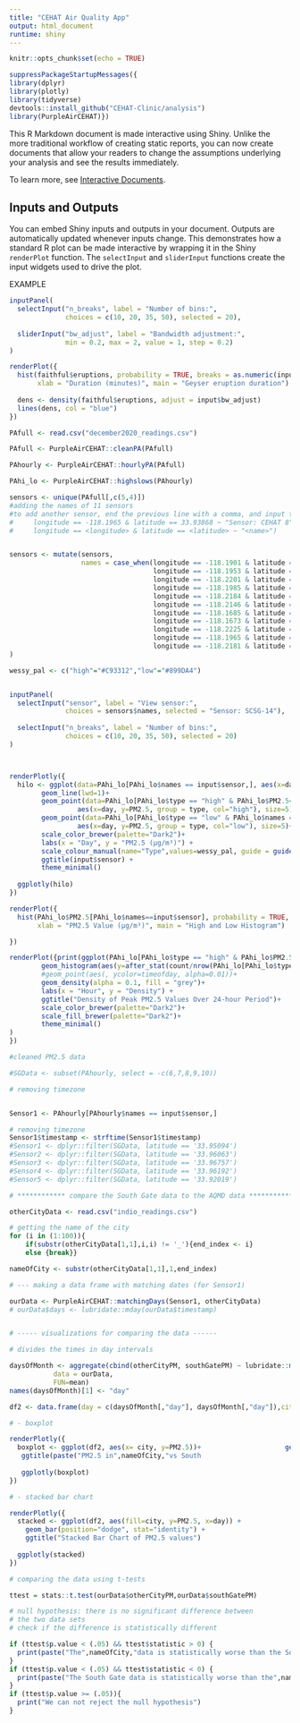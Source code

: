 ```yaml
---
title: "CEHAT Air Quality App"
output: html_document
runtime: shiny
---
```


```r
knitr::opts_chunk$set(echo = TRUE)

suppressPackageStartupMessages({
library(dplyr)
library(plotly)
library(tidyverse)
devtools::install_github("CEHAT-Clinic/analysis")
library(PurpleAirCEHAT)})

```

This R Markdown document is made interactive using Shiny. Unlike the more traditional workflow of creating static reports, you can now create documents that allow your readers to change the assumptions underlying your analysis and see the results immediately. 

To learn more, see [Interactive Documents](http://rmarkdown.rstudio.com/authoring_shiny.html).

## Inputs and Outputs

You can embed Shiny inputs and outputs in your document. Outputs are automatically updated whenever inputs change.  This demonstrates how a standard R plot can be made interactive by wrapping it in the Shiny `renderPlot` function. The `selectInput` and `sliderInput` functions create the input widgets used to drive the plot.

EXAMPLE

```r
inputPanel(
  selectInput("n_breaks", label = "Number of bins:",
              choices = c(10, 20, 35, 50), selected = 20),
  
  sliderInput("bw_adjust", label = "Bandwidth adjustment:",
              min = 0.2, max = 2, value = 1, step = 0.2)
)

renderPlot({
  hist(faithful$eruptions, probability = TRUE, breaks = as.numeric(input$n_breaks),
       xlab = "Duration (minutes)", main = "Geyser eruption duration")
  
  dens <- density(faithful$eruptions, adjust = input$bw_adjust)
  lines(dens, col = "blue")
})
```



```r

PAfull <- read.csv("december2020_readings.csv")

PAfull <- PurpleAirCEHAT::cleanPA(PAfull)

PAhourly <- PurpleAirCEHAT::hourlyPA(PAfull)

PAhi_lo <- PurpleAirCEHAT::highslows(PAhourly)

sensors <- unique(PAfull[,c(5,4)])
#adding the names of 11 sensors
#to add another sensor, end the previous line with a comma, and input the following info for the new sensor:
#     longitude == -118.1965 & latitude == 33.93868 ~ "Sensor: CEHAT 8",
#     longitude == <longitude> & latitude == <latitude> ~ "<name>")


sensors <- mutate(sensors,
                  names = case_when(longitude == -118.1901 & latitude == 33.94106 ~ "Sensor: SCSG-14",
                                    longitude == -118.1953 & latitude == 33.94354 ~ "Sensor: CEHAT 7-CD",
                                    longitude == -118.2201 & latitude == 33.94178 ~ "Sensor: CEHAT-01",
                                    longitude == -118.1985 & latitude == 33.96063 ~ "Sensor: CEHAT 5",
                                    longitude == -118.2184 & latitude == 33.96757 ~ "Sensor: CCA Mountainview and Olive",
                                    longitude == -118.2146 & latitude == 33.95058 ~ "Sensor: CEHAT-St. Helens-STEM",
                                    longitude == -118.1685 & latitude == 33.93553 ~ "Sensor: SCSG_15",
                                    longitude == -118.1673 & latitude == 33.92019 ~ "Sensor: SCSG_20",
                                    longitude == -118.2225 & latitude == 33.95094 ~ "Sensor: CEHAT 7-SE",
                                    longitude == -118.1965 & latitude == 33.93868 ~ "Sensor: CEHAT 8",
                                    longitude == -118.2181 & latitude == 33.96192 ~ "Sensor: CEHAT 3")
)

wessy_pal <- c("high"="#C93312","low"="#899DA4")


inputPanel(
  selectInput("sensor", label = "View sensor:",
              choices = sensors$names, selected = "Sensor: SCSG-14"),
  
  selectInput("n_breaks", label = "Number of bins:",
              choices = c(10, 20, 35, 50), selected = 20)
)



renderPlotly({
  hilo <- ggplot(data=PAhi_lo[PAhi_lo$names == input$sensor,], aes(x=day, y=PM2.5, group = day)) +
        geom_line(lwd=1)+
        geom_point(data=PAhi_lo[PAhi_lo$type == "high" & PAhi_lo$PM2.5<=300  & PAhi_lo$names == input$sensor, ], 
                 aes(x=day, y=PM2.5, group = type, col="high"), size=5)+
        geom_point(data=PAhi_lo[PAhi_lo$type == "low" & PAhi_lo$names == input$sensor, ], 
                 aes(x=day, y=PM2.5, group = type, col="low"), size=5)+
        scale_color_brewer(palette="Dark2")+
        labs(x = "Day", y = "PM2.5 (µg/m³)") +
        scale_colour_manual(name="Type",values=wessy_pal, guide = guide_legend(override.aes=aes(fill=NA)) ) +    scale_fill_manual(name="Type",values=wessy_pal) +
        ggtitle(input$sensor) +
        theme_minimal()
  
  ggplotly(hilo)
})

renderPlot({
  hist(PAhi_lo$PM2.5[PAhi_lo$names==input$sensor], probability = TRUE, breaks = as.numeric(input$n_breaks),
       xlab = "PM2.5 Value (µg/m³)", main = "High and Low Histogram")

})

```



```r



renderPlot({print(ggplot(PAhi_lo[PAhi_lo$type == "high" & PAhi_lo$PM2.5<=300,], aes(x=hour, group = timeofday))+
        geom_histogram(aes(y=after_stat(count/nrow(PAhi_lo[PAhi_lo$type == "high" & PAhi_lo$PM2.5<=300,])), color=timeofday, fill=timeofday),  alpha=0.7, stat="count", bins=4, lwd=1)+
        #geom_point(aes(, ycolor=timeofday, alpha=0.01))+
        geom_density(alpha = 0.1, fill = "grey")+
        labs(x = "Hour", y = "Density") +
        ggtitle("Density of Peak PM2.5 Values Over 24-hour Period")+
        scale_color_brewer(palette="Dark2")+
        scale_fill_brewer(palette="Dark2")+
        theme_minimal()
)
})


```




```r


#cleaned PM2.5 data

#SGData <- subset(PAhourly, select = -c(6,7,8,9,10))

# removing timezone


Sensor1 <- PAhourly[PAhourly$names == input$sensor,]

# removing timezone
Sensor1$timestamp <- strftime(Sensor1$timestamp)
#Sensor1 <- dplyr::filter(SGData, latitude == '33.95094')
#Sensor2 <- dplyr::filter(SGData, latitude == '33.96063')
#Sensor3 <- dplyr::filter(SGData, latitude == '33.96757')
#Sensor4 <- dplyr::filter(SGData, latitude == '33.96192')
#Sensor5 <- dplyr::filter(SGData, latitude == '33.92019')

# ************ compare the South Gate data to the AQMD data *************

otherCityData <- read.csv("indio_readings.csv")

# getting the name of the city
for (i in (1:100)){
    if(substr(otherCityData[1,1],i,i) != '_'){end_index <- i}
    else {break}}

nameOfCity <- substr(otherCityData[1,1],1,end_index)

# --- making a data frame with matching dates (for Sensor1)

ourData <- PurpleAirCEHAT::matchingDays(Sensor1, otherCityData)
# ourData$days <- lubridate::mday(ourData$timestamp)


# ----- visualizations for comparing the data ------

# divides the times in day intervals

daysOfMonth <- aggregate(cbind(otherCityPM, southGatePM) ~ lubridate::mday(timestamp), 
           data = ourData, 
           FUN=mean)
names(daysOfMonth)[1] <- "day"

df2 <- data.frame(day = c(daysOfMonth[,"day"], daysOfMonth[,"day"]),city = c(rep(nameOfCity, times = 31),rep("South Gate",times = 31)),PM2.5 = c(daysOfMonth[,"otherCityPM"],daysOfMonth[,"southGatePM"]))

# - boxplot

renderPlotly({
  boxplot <- ggplot(df2, aes(x= city, y=PM2.5))+                     geom_boxplot(outlier.colour="red", outlier.size = 8, fill                 =c("darkolivegreen3","darksalmon"),notch=T) +
   ggtitle(paste("PM2.5 in",nameOfCity,"vs South                             Gate",sep=" "))
   
   ggplotly(boxplot)
})

# - stacked bar chart

renderPlotly({
  stacked <- ggplot(df2, aes(fill=city, y=PM2.5, x=day)) + 
    geom_bar(position="dodge", stat="identity") +
    ggtitle("Stacked Bar Chart of PM2.5 values")
  
  ggplotly(stacked)
})

# comparing the data using t-tests

ttest = stats::t.test(ourData$otherCityPM,ourData$southGatePM)

# null hypothesis: there is no significant difference between
# the two data sets
# check if the difference is statistically different

if (ttest$p.value < (.05) && ttest$statistic > 0) {
  print(paste("The",nameOfCity,"data is statistically worse than the South Gate data.",sep=" "))
}
if (ttest$p.value < (.05) && ttest$statistic < 0) {
  print(paste("The South Gate data is statistically worse than the",nameOfCity, "data.",sep = " "))
}
if (ttest$p.value >= (.05)){
  print("We can not reject the null hypothesis")
}
```

```r



```






